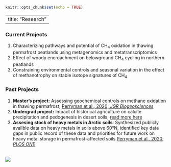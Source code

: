 
```r
knitr::opts_chunk$set(echo = TRUE)
```


---
title: "Research"
---

### Current Projects
1. Characterizing pathways and potential of CH~4~ oxidation in thawing permafrost peatlands using metagenomics and metatranscriptomics
2. Effect of woody encroachment on belowground CH~4~ cycling in northern peatlands
3. Constraining environmental controls and seasonal variation in the effect of methanotrophy on stable isotope signatures of CH~4~ 

### Past Projects
1. __Master's project:__ Assessing geochemical controls on methane oxidation in thawing permafrost; [Perryman et al., 2020; _JGR Biogeosciences_](https://agupubs.onlinelibrary.wiley.com/doi/abs/10.1029/2019JG005526) 
2. __Undergrad project:__ Impact of historical agriculture on calcite precipitation and pedogenesis in desert soils; [read more here](https://anthrosource.onlinelibrary.wiley.com/doi/10.1111/cuag.12241?fbclid=IwAR2OjBvRfMkLfhBn88jV-UoSQ5S7mBNaBVkkiYL5DDYjSWnrKefuQGwvMyQ)
3. __Assesing stock of heavy metals in Arctic soils__: Synthesized publicly availble data on heavy metals in soils above 60°N, identified key data gaps in public record of these data and priorities for future work on heavy metal storage in permafrost-affected soils [Perryman et al., 2020; _PLOS ONE_](https://journals.plos.org/plosone/article?id=10.1371/journal.pone.0233297)

<br>![](/Users/Clarice/Personal_Site/Kaamanen_pano.jpg)






